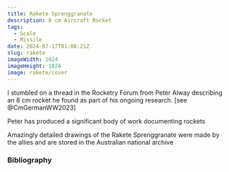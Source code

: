 ```yaml
---
title: Rakete Sprenggranate
description: 8 cm Aircraft Rocket
tags:
  - Scale
  - Missile
date: 2024-07-17T01:08:21Z
slug: rakete
imageWidth: 1024
imageHeight: 1024
image: rakete/cover
---
```


I stumbled on a thread in the Rocketry Forum from Peter Alway describing an 8 cm rocket he
found as part of his ongoing research. [see @CmGermanWW2023]

Peter has produced a significant body of work documenting rockets

Amazingly detailed drawings of the Rakete Sprenggranate were made by the allies and are stored in the Australian national archive

### Bibliography